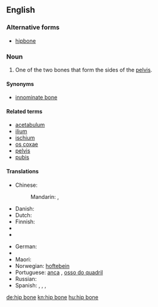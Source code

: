 {{wikipedia}}
==English==

===Alternative forms===
* [[hipbone]]

===Noun===
{{en-noun|head=[[hip]] [[bone]]}}

# {{context|skeleton}} One of the two bones that form the sides of the [[pelvis]].

====Synonyms====
* [[innominate bone]]

====Related terms====
*[[acetabulum]]
*[[ilium]]
*[[ischium]]
*[[os coxae]]
*[[pelvis]]
*[[pubis]]

====Translations====
{{trans-top|bone}}
* Chinese:
*: Mandarin: {{t|cmn|髖骨|sc=Hani}}, {{t|cmn|髋骨|tr=kuāngǔ|sc=Hani}}
* Danish: {{t-|da|hofteben|n}}
* Dutch: {{t-|nl|heupbeen|n}}
* Finnish: {{t+|fi|lonkkaluu}}
* {{trreq|fr}}
* {{trreq|gl}}
{{trans-mid}}
* German: {{t-|de|Hüftknochen|m}}
* {{trreq|it}}
* Maori: {{t-|mi|himu}}
* Norwegian: [[hoftebein]]
* Portuguese: [[anca]] {{qualifier|Portugal}}, [[osso do quadril]] {{qualifier|Brazil}}
* Russian: {{t+|ru|тазовый|alt=тазовая}} {{t+|ru|кость|f}}
* Spanish: {{t-|es|hueso de la cadera|m}}, {{t+|es|coxal|m}}, {{t-|es|hueso coxal|m}},  {{t-|es|hueso innominado|m}}
{{trans-bottom}}

[[de:hip bone]]
[[kn:hip bone]]
[[hu:hip bone]]